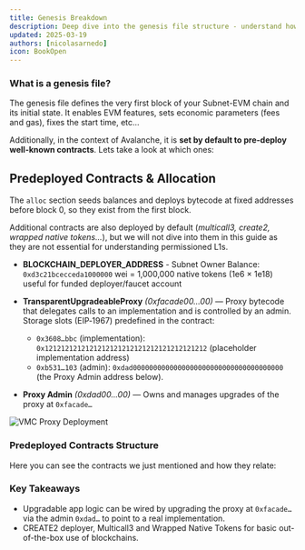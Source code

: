 ```yaml
---
title: Genesis Breakdown
description: Deep dive into the genesis file structure - understand how Subnet-EVM chains initialize with predeployed contracts, fee configurations, and cross-chain messaging setup for permissioned L1s.
updated: 2025-03-19
authors: [nicolasarnedo]
icon: BookOpen
---
```



### What is a genesis file?

The genesis file defines the very first block of your Subnet-EVM chain and its initial state. It enables EVM features, sets economic parameters (fees and gas), fixes the start time, etc...

Additionally, in the context of Avalanche, it is **set by default to pre-deploy well-known contracts**. Lets take a look at which ones:

## Predeployed Contracts & Allocation

The `alloc` section seeds balances and deploys bytecode at fixed addresses before block 0, so they exist from the first block. 

Additional contracts are also deployed by default (*multicall3, create2, wrapped native tokens...*), but we will not dive into them in this guide as they are not essential for understanding permissioned L1s.

- **BLOCKCHAIN_DEPLOYER_ADDRESS** - Subnet Owner Balance: `0xd3c21bcecceda1000000` wei = 1,000,000 native tokens (1e6 × 1e18) useful for funded deployer/faucet account

- **TransparentUpgradeableProxy** *(0xfacade00...00)* — Proxy bytecode that delegates calls to an implementation and is controlled by an admin. Storage slots (EIP‑1967) predefined in the contract:
    - `0x3608…bbc` (implementation): `0x1212121212121212121212121212121212121212` (placeholder implementation address)
    - `0xb531…103` (admin): `0xdad0000000000000000000000000000000000000` (the Proxy Admin address below).

- **Proxy Admin** *(0xdad00...00)* — Owns and manages upgrades of the proxy at `0xfacade…`

<div style={{ display: 'flex', justifyContent: 'center', margin: '2rem 0' }}>
  <img src="/common-images/permissioned-l1s/VMCGenesis.png" alt="VMC Proxy Deployment" style={{ width: '60%', height: 'auto' }} />
</div>

### Predeployed Contracts Structure

Here you can see the contracts we just mentioned and how they relate:

<div style={{ display: 'flex', justifyContent: 'center', margin: '2rem 0', width: '100%' }}>
  <div style={{ width: '90%', maxWidth: '1200px' }}>
    <Mermaid
      chart="
graph TD
  A[facade - TransparentUpgradeableProxy] --> B[0x1212... implementation placeholder]
  C[dad... ProxyAdmin] --> A
  G[CREATE2 Deployer] --> H[User contracts]
  I[Multicall3] --> H
  J[WNT] <--> K[Native token]
  
  A -.->|delegatecall| B
  C -.->|admin-of| A
  G -.->|deterministic deploys| H
  I -.->|batch read/exec| H
  
  classDef proxyStyle fill:#e1f5fe,stroke:#01579b,stroke-width:3px
  classDef utilityStyle fill:#f3e5f5,stroke:#4a148c,stroke-width:2px
  
  class A,B,C proxyStyle
  class G,I,J,K utilityStyle
"
    />
  </div>
</div>

### Key Takeaways

- Upgradable app logic can be wired by upgrading the proxy at `0xfacade…` via the admin `0xdad…` to point to a real implementation.
- CREATE2 deployer, Multicall3 and Wrapped Native Tokens for basic out-of-the-box use of blockchains.

